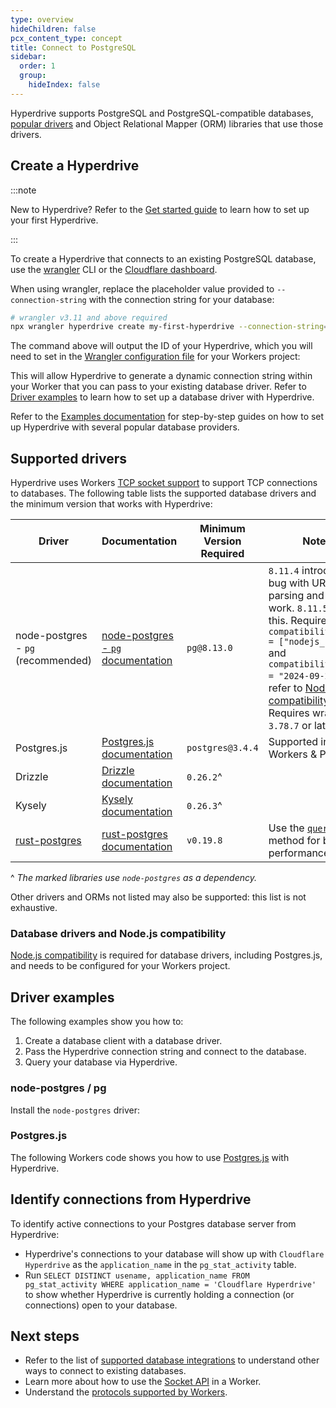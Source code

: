 ```yaml
---
type: overview
hideChildren: false
pcx_content_type: concept
title: Connect to PostgreSQL
sidebar:
  order: 1
  group:
    hideIndex: false
---
```



Hyperdrive supports PostgreSQL and PostgreSQL-compatible databases, [popular drivers](#supported-drivers) and Object Relational Mapper (ORM) libraries that use those drivers.

## Create a Hyperdrive

:::note

New to Hyperdrive? Refer to the [Get started guide](/hyperdrive/get-started/) to learn how to set up your first Hyperdrive.

:::

To create a Hyperdrive that connects to an existing PostgreSQL database, use the [wrangler](/workers/wrangler/install-and-update/) CLI or the [Cloudflare dashboard](https://dash.cloudflare.com/?to=/:account/workers/hyperdrive).

When using wrangler, replace the placeholder value provided to `--connection-string` with the connection string for your database:

```sh
# wrangler v3.11 and above required
npx wrangler hyperdrive create my-first-hyperdrive --connection-string="postgres://user:password@database.host.example.com:5432/databasenamehere"
```

The command above will output the ID of your Hyperdrive, which you will need to set in the [Wrangler configuration file](/workers/wrangler/configuration/) for your Workers project:

<Render file="hyperdrive-node-compatibility-requirement" product="hyperdrive" />

This will allow Hyperdrive to generate a dynamic connection string within your Worker that you can pass to your existing database driver. Refer to [Driver examples](#driver-examples) to learn how to set up a database driver with Hyperdrive.

Refer to the [Examples documentation](/hyperdrive/examples/) for step-by-step guides on how to set up Hyperdrive with several popular database providers.

## Supported drivers

Hyperdrive uses Workers [TCP socket support](/workers/runtime-apis/tcp-sockets/#connect) to support TCP connections to databases. The following table lists the supported database drivers and the minimum version that works with Hyperdrive:

| Driver                                                     | Documentation                                                            | Minimum Version Required | Notes                                                                                                                                                                                                                                                                                |
| ---------------------------------------------------------- | ------------------------------------------------------------------------ | ------------------------ | ------------------------------------------------------------------------------------------------------------------------------------------------------------------------------------------------------------------------------------------------------------------------------------ |
| node-postgres - `pg`      (recommended)                                 | [node-postgres - `pg` documentation](https://node-postgres.com/)         | `pg@8.13.0`              | `8.11.4` introduced a bug with URL parsing and will not work. `8.11.5` fixes this. Requires `compatibility_flags = ["nodejs_compat"]` and `compatibility_date = "2024-09-23"` - refer to [Node.js compatibility](/workers/runtime-apis/nodejs). Requires wrangler `3.78.7` or later. |
| Postgres.js                                                | [Postgres.js documentation](https://github.com/porsager/postgres)        | `postgres@3.4.4`         | Supported in both Workers & Pages.                                                                                                                                                                                                                                                   |
| Drizzle                                                    | [Drizzle documentation](https://orm.drizzle.team/)                       | `0.26.2`^                |                                                                                                                                                                                                                                                                                      |
| Kysely                                                     | [Kysely documentation](https://kysely.dev/)                              | `0.26.3`^                |                                                                                                                                                                                                                                                                                      |
| [rust-postgres](https://github.com/sfackler/rust-postgres) | [rust-postgres documentation](https://docs.rs/postgres/latest/postgres/) | `v0.19.8`                | Use the [`query_typed`](https://docs.rs/postgres/latest/postgres/struct.Client.html#method.query_typed) method for best performance.                                                                                                                                                 |

^ _The marked libraries use `node-postgres` as a dependency._

Other drivers and ORMs not listed may also be supported: this list is not exhaustive.

### Database drivers and Node.js compatibility

[Node.js compatibility](/workers/runtime-apis/nodejs/) is required for database drivers, including Postgres.js, and needs to be configured for your Workers project.

<Render file="nodejs_compat" product="workers" />

## Driver examples

The following examples show you how to:

1. Create a database client with a database driver.
2. Pass the Hyperdrive connection string and connect to the database.
3. Query your database via Hyperdrive.

### node-postgres / pg

Install the `node-postgres` driver:

<Render file="use-node-postgres-to-make-query" product="hyperdrive" />

### Postgres.js

The following Workers code shows you how to use [Postgres.js](https://github.com/porsager/postgres) with Hyperdrive.

<Render file="use-postgres-js-to-make-query" product="hyperdrive" />

## Identify connections from Hyperdrive

To identify active connections to your Postgres database server from Hyperdrive:

- Hyperdrive's connections to your database will show up with `Cloudflare Hyperdrive` as the `application_name` in the `pg_stat_activity` table.
- Run `SELECT DISTINCT usename, application_name FROM pg_stat_activity WHERE application_name = 'Cloudflare Hyperdrive'` to show whether Hyperdrive is currently holding a connection (or connections) open to your database.

## Next steps

- Refer to the list of [supported database integrations](/workers/databases/connecting-to-databases/) to understand other ways to connect to existing databases.
- Learn more about how to use the [Socket API](/workers/runtime-apis/tcp-sockets) in a Worker.
- Understand the [protocols supported by Workers](/workers/reference/protocols/).
